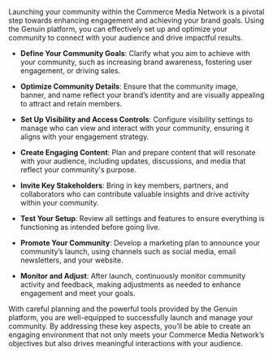 Launching your community within the Commerce Media Network is a pivotal step towards enhancing engagement and achieving your brand goals. Using the Genuin platform, you can effectively set up and optimize your community to connect with your audience and drive impactful results.

-   **Define Your Community Goals**: Clarify what you aim to achieve with your community, such as increasing brand awareness, fostering user engagement, or driving sales.

-   **Optimize Community Details**: Ensure that the community image, banner, and name reflect your brand’s identity and are visually appealing to attract and retain members.    

-   **Set Up Visibility and Access Controls**: Configure visibility settings to manage who can view and interact with your community, ensuring it aligns with your engagement strategy.

-   **Create Engaging Content**: Plan and prepare content that will resonate with your audience, including updates, discussions, and media that reflect your community's purpose. 

-   **Invite Key Stakeholders**: Bring in key members, partners, and collaborators who can contribute valuable insights and drive activity within your community.
    
-   **Test Your Setup**: Review all settings and features to ensure everything is functioning as intended before going live.
    
-   **Promote Your Community**: Develop a marketing plan to announce your community’s launch, using channels such as social media, email newsletters, and your website.
    
-   **Monitor and Adjust**: After launch, continuously monitor community activity and feedback, making adjustments as needed to enhance engagement and meet your goals.
    
With careful planning and the powerful tools provided by the Genuin platform, you are well-equipped to successfully launch and manage your community. By addressing these key aspects, you’ll be able to create an engaging environment that not only meets your Commerce Media Network’s objectives but also drives meaningful interactions with your audience.
